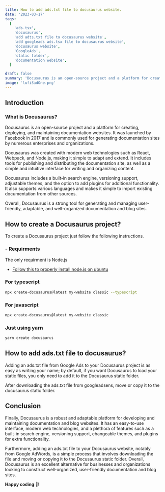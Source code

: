 ```yaml
---
title: How to add ads.txt file to docusaurus website.
date: '2023-03-17'
tags:
  [
    'ads.tsx',
    'docusaurus',
    'add adts.txt file to docusaurus website',
    'add googleads ads.tsx file to docusaurus website',
    'docusaurus website',
    'GoogleAds',
    'static folder',
    'documentation website',
  ]

draft: false
summary: 'Docusaurus is an open-source project and a platform for creating, deploying, and maintaining documentation websites. It was launched by Facebook in 2017 and is commonly used for generating documentation sites by numerous enterprises and organizations.'
image: 'lufiSadOne.png'
---
```



<ImageComponent
  src="/static/images/lufiSadOne.png"
  width="100%"
  height="100%"
  alt="Add ads.txt to docusaurus website"
/>

## Introduction

### What is Docusaurus?

Docusaurus is an open-source project and a platform for creating, deploying, and maintaining documentation websites. It was launched by Facebook in 2017 and is commonly used for generating documentation sites by numerous enterprises and organizations.

Docusaurus was created with modern web technologies such as React, Webpack, and Node.js, making it simple to adapt and extend. It includes tools for publishing and distributing the documentation site, as well as a simple and intuitive interface for writing and organizing content.

Docusaurus includes a built-in search engine, versioning support, adjustable themes, and the option to add plugins for additional functionality. It also supports various languages and makes it simple to import existing documentation from other sources.

Overall, Docusaurus is a strong tool for generating and managing user-friendly, adaptable, and well-organized documentation and blog sites.

## How to create a Docusaurus project?

To create a Docusaurus project just follow the following instructions.

### - Requirments

The only requirment is Node.js

- [Follow this to properly install node.js on ubuntu](./how-to-install-nodejs)

### For typescript

```bash
npx create-docusaurus@latest my-website classic --typescript
```

### For javascript

```bash
npx create-docusaurus@latest my-website classic
```

### Just using **yarn**

```bash
yarn create docusaurus
```

## How to add ads.txt file to docusaurus?

Adding an ads.txt file from Google Ads to your Docusaurus project is as easy as writing your name; by default, if you want Docusaurus to load your static files, you only need to add it to the Docusaurus static folder.

After downloading the ads.txt file from googleadsens, move or copy it to the docusaurus static folder.

## Conclusion

Finally, Docusaurus is a robust and adaptable platform for developing and maintaining documentation and blog websites. It has an easy-to-use interface, modern web technologies, and a plethora of features such as a built-in search engine, versioning support, changeable themes, and plugins for extra functionality.

Furthermore, adding an ads.txt file to your Docusaurus website, notably from Google AdWords, is a simple process that involves downloading the file and moving or copying it to the Docusaurus static folder. Overall, Docusaurus is an excellent alternative for businesses and organizations looking to construct well-organized, user-friendly documentation and blog sites.

**Happy coding 🎉!**
